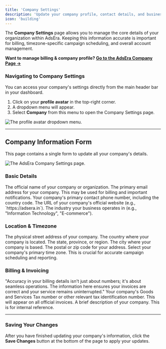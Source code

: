 ```yaml
---
title: 'Company Settings'
description: 'Update your company profile, contact details, and business information.'
icon: 'building'
---
```


The **Company Settings** page allows you to manage the core details of your organization within AdsEra. Keeping this information accurate is important for billing, timezone-specific campaign scheduling, and overall account management.

**Want to manage billing & company profile? [Go to the AdsEra Company Page &rarr;](https://app.adsera.in/dashboard/company)**

### Navigating to Company Settings

You can access your company's settings directly from the main header bar in your dashboard.

1.  Click on your **profile avatar** in the top-right corner.
2.  A dropdown menu will appear.
3.  Select **Company** from this menu to open the Company Settings page.

![The profile avatar dropdown menu.](https://sgp1.digitaloceanspaces.com/whatsera/197704e0-29c1-499e-855b-227514290a06_company_navigation.png)

---

## Company Information Form

This page contains a single form to update all your company's details.

![The AdsEra Company Settings page.](https://sgp1.digitaloceanspaces.com/whatsera/3b7ce573-da8e-45c3-b28b-8b3e6fa80392_company_form.png)

### Basic Details
<ResponseField name="Name" type="string" required>
  The official name of your company or organization.
</ResponseField>

<ResponseField name="Email Address" type="string" required>
  The primary email address for your company. This may be used for billing and important notifications.
</ResponseField>

<ResponseField name="Phone Number" type="string" required>
  Your company's primary contact phone number, including the country code.
</ResponseField>

<ResponseField name="Website" type="string" required>
  The URL of your company's official website (e.g., `https://adsera.in`).
</ResponseField>

<ResponseField name="Industry" type="string" required>
  The industry your business operates in (e.g., "Information Technology", "E-commerce").
</ResponseField>

### Location & Timezone
<ResponseField name="Address" type="string" required>
  The physical street address of your company.
</ResponseField>

<ResponseField name="Country" type="string" required>
  The country where your company is located.
</ResponseField>

<ResponseField name="State/Region" type="string" required>
  The state, province, or region.
</ResponseField>

<ResponseField name="City" type="string" required>
  The city where your company is based.
</ResponseField>

<ResponseField name="Zip/Code" type="string" required>
  The postal or zip code for your address.
</ResponseField>

<ResponseField name="Time Zone" type="string" required>
  Select your company's primary time zone. This is crucial for accurate campaign scheduling and reporting.
</ResponseField>

### Billing & Invoicing
<Note>
  "Accuracy in your billing details isn't just about numbers; it's about seamless operations. The information here ensures your invoices are correct and your service remains uninterrupted."
</Note>

<ResponseField name="GST (TAX ID)" type="string">
  Your company's Goods and Services Tax number or other relevant tax identification number. This will appear on all official invoices.
</ResponseField>

<ResponseField name="About" type="string">
  A brief description of your company. This is for internal reference.
</ResponseField>

---

### Saving Your Changes

After you have finished updating your company's information, click the **Save Changes** button at the bottom of the page to apply your updates.